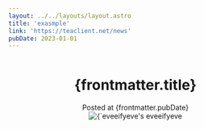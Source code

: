 ```yaml
---
layout: ../../layouts/layout.astro
title: 'exasmple'
link: 'https://teaclient.net/news'
pubDate: 2023-01-01
---
```



<div align="center">

<img src="" class="border border-purple-600 rounded-xl w-[50%]"/>
<div class="mt-32 w-full h-full">

# {frontmatter.title}

<div class="flex flex-col items-center space-x-2 p-4">
  Posted at {frontmatter.pubDate}
  <div class="flex items-center">
    <img
      class="w-8 h-8 rounded-full"
      src={`https://github.com/eveeifyeve.png`}
      alt={`eveeifyeve's GitHub Profile Picture`}
    />
    eveeifyeve
  </div>
</div>

<br/>

  </div>
</div>